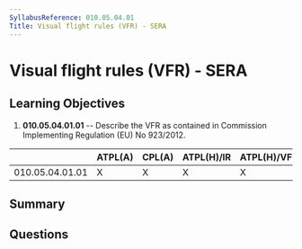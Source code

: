 ```yaml
---
SyllabusReference: 010.05.04.01
Title: Visual flight rules (VFR) - SERA
---
```


# Visual flight rules (VFR) - SERA

## Learning Objectives

1. **010.05.04.01.01** -- Describe the VFR as contained in Commission
   Implementing Regulation (EU) No 923/2012.

|                 | ATPL(A) | CPL(A) | ATPL(H)/IR | ATPL(H)/VFR | CPL(H) | IR  | CBIR(A) |
| --------------- | ------- | ------ | ---------- | ----------- | ------ | --- | ------- |
| 010.05.04.01.01 | X       | X      | X          | X           | X      |     |         |

## Summary

## Questions
